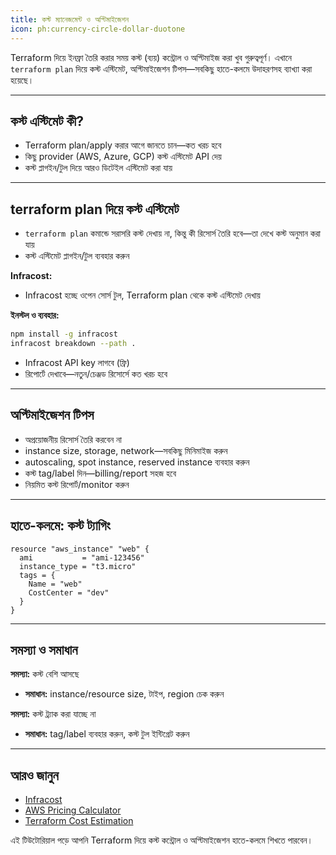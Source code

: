 ```yaml
---
title: কস্ট ম্যানেজমেন্ট ও অপ্টিমাইজেশন
icon: ph:currency-circle-dollar-duotone
---
```


Terraform দিয়ে ইনফ্রা তৈরি করার সময় কস্ট (ব্যয়) কন্ট্রোল ও অপ্টিমাইজ করা খুব গুরুত্বপূর্ণ। এখানে `terraform plan` দিয়ে কস্ট এস্টিমেট, অপ্টিমাইজেশন টিপস—সবকিছু হাতে-কলমে উদাহরণসহ ব্যাখ্যা করা হয়েছে।

---

## কস্ট এস্টিমেট কী?

- Terraform plan/apply করার আগে জানতে চান—কত খরচ হবে
- কিছু provider (AWS, Azure, GCP) কস্ট এস্টিমেট API দেয়
- কস্ট প্লাগইন/টুল দিয়ে আরও ডিটেইল এস্টিমেট করা যায়

---

## terraform plan দিয়ে কস্ট এস্টিমেট

- `terraform plan` কমান্ডে সরাসরি কস্ট দেখায় না, কিন্তু কী রিসোর্স তৈরি হবে—তা দেখে কস্ট অনুমান করা যায়
- কস্ট এস্টিমেট প্লাগইন/টুল ব্যবহার করুন

**Infracost:**
- Infracost হচ্ছে ওপেন সোর্স টুল, Terraform plan থেকে কস্ট এস্টিমেট দেখায়

**ইনস্টল ও ব্যবহার:**
```sh
npm install -g infracost
infracost breakdown --path .
```

- Infracost API key লাগবে (ফ্রি)
- রিপোর্টে দেখাবে—নতুন/চেঞ্জড রিসোর্সে কত খরচ হবে

---

## অপ্টিমাইজেশন টিপস

- অপ্রয়োজনীয় রিসোর্স তৈরি করবেন না
- instance size, storage, network—সবকিছু মিনিমাইজ করুন
- autoscaling, spot instance, reserved instance ব্যবহার করুন
- কস্ট tag/label দিন—billing/report সহজ হবে
- নিয়মিত কস্ট রিপোর্ট/monitor করুন

---

## হাতে-কলমে: কস্ট ট্যাগিং

```hcl
resource "aws_instance" "web" {
  ami           = "ami-123456"
  instance_type = "t3.micro"
  tags = {
    Name = "web"
    CostCenter = "dev"
  }
}
```

---

## সমস্যা ও সমাধান

**সমস্যা:** কস্ট বেশি আসছে
- **সমাধান:** instance/resource size, টাইপ, region চেক করুন

**সমস্যা:** কস্ট ট্র্যাক করা যাচ্ছে না
- **সমাধান:** tag/label ব্যবহার করুন, কস্ট টুল ইন্টিগ্রেট করুন

---

## আরও জানুন
- [Infracost](https://www.infracost.io/)
- [AWS Pricing Calculator](https://calculator.aws.amazon.com/)
- [Terraform Cost Estimation](https://developer.hashicorp.com/terraform/integrations/cost-estimation)

এই টিউটোরিয়াল পড়ে আপনি Terraform দিয়ে কস্ট কন্ট্রোল ও অপ্টিমাইজেশন হাতে-কলমে শিখতে পারবেন।
